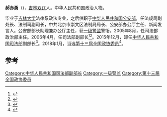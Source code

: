 '''郝赤勇'''（{{bd|1955年|6月||}})，[[吉林|吉林]][[双辽|双辽]]人。中华人民共和国政治人物。

毕业于[[吉林大学|吉林大学]]法律系政法专业，之后供职于[[中华人民共和国公安部|中华人民共和国公安部]]，任法规局副处长、法制司副司长，中共北京市崇文区法制局局长、公安部办公厅主任、新闻发言人。公安部部长助理兼办公厅主任，获[[一级警监|一级警监]]警衔。2005年8月，任司法部政治部主任。2006年4月，任司法部副部长<ref>{{cite news|title=郝赤勇|url=http://www.moj.gov.cn/index/content/2008-07/21/content_900521.htm|accessdate=2014-03-26|newspaper=中华人民共和国司法部|archive-date=2014-03-26|archive-url=https://web.archive.org/web/20140326180305/http://www.moj.gov.cn/index/content/2008-07/21/content_900521.htm|dead-url=no}}</ref><ref>{{cite news|title=郝赤勇在云南看望慰问司法行政基层干警和法律服务工作者时强调 认真贯彻落实习近平总书记重要讲话精神 推动基层司法行政工作更好服务大局服务群众|url=http://www.legaldaily.com.cn/leader/content/2014-01/16/content_5211089.htm?node=34077|accessdate=2014-03-26|newspaper=法制网|archive-date=2014-03-26|archive-url=https://web.archive.org/web/20140326164353/http://www.legaldaily.com.cn/leader/content/2014-01/16/content_5211089.htm?node=34077|dead-url=no}}</ref>。2015年12月，卸任[[中华人民共和国司法部|中华人民共和国司法部]]副部长<ref>{{cite news|title=国务院任免一批国家工作人员，刘跃进公安部部长助理职务被免|url=http://www.thepaper.cn/newsDetail_forward_1410371|accessdate=2015-12-18|newspaper=澎湃新闻|archive-date=2015-12-21|archive-url=https://web.archive.org/web/20151221022336/http://www.thepaper.cn/newsDetail_forward_1410371|dead-url=no}}</ref>。2018年1月，当选[[中国人民政治协商会议第十三届全国委员会委员名单|第十三届全国政协委员]]<ref>{{Cite web|url=http://sports.163.com/18/0126/06/D92BRKK400051C89.html|title=中国人民政治协商会议第十三届全国委员会委员名单|accessdate=2018-01-26|last=|work=网易|archive-url=https://web.archive.org/web/20180127143232/http://sports.163.com/18/0126/06/D92BRKK400051C89.html|archive-date=2018-01-27|dead-url=yes}}</ref>。

==参考==
{{reflist}}

[[Category:中华人民共和国司法部副部长|Category:中华人民共和国司法部副部长]]
[[Category:一级警监|Category:一级警监]]
[[Category:第十三届全国政协委员|Category:第十三届全国政协委员]]


{{中国政治人物小作品}}